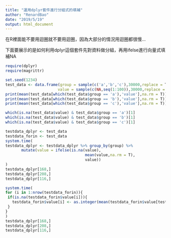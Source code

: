 ```yaml
---
title: "運用dplyr套件進行分組式的填補"
author: "RenardBao"
date: "2019/5/19"
output: html_document
---
```


在R裡面能不要用迴圈就不要用迴圈，因為大部分的情況用迴圈都很慢...

下面要展示的是如何利用dplyr這個套件先對資料做分組，再用ifelse進行向量式填補NA

```r
require(dplyr)
require(magrittr)

set.seed(1234)
test_data <- data.frame(group = sample(c('a','b','c'),30000,replace = T),
                       value = sample(c(NA,seq(1:100)),30000,replace = T))
print(mean(test_data[which(test_data$group == 'a'),'value'],na.rm = T))
print(mean(test_data[which(test_data$group == 'b'),'value'],na.rm = T))
print(mean(test_data[which(test_data$group == 'c'),'value'],na.rm = T))

```

```r
which(is.na(test_data$value) & test_data$group == 'a')[1]
which(is.na(test_data$value) & test_data$group == 'b')[1]
which(is.na(test_data$value) & test_data$group == 'c')[1]

```

```r
testdata_dplyr <- test_data
testdata_forin <- test_data
system.time(
testdata_dplyr <- testdata_dplyr %>% group_by(group) %>%
       mutate(value = ifelse(is.na(value),
                                   mean(value,na.rm = T),
                                   value))
)
testdata_dplyr[168,]
testdata_dplyr[208,]
testdata_dplyr[116,]


```

```r
system.time(
for (i in 1:nrow(testdata_forin)){
 if(is.na(testdata_forin$value[i])){
   testdata_forin$value[i] <- as.integer(mean(testdata_forin$value[testdata_forin$group==testdata_forin$group[i]], na.rm=TRUE))
 }
}
)
testdata_dplyr[168,]
testdata_dplyr[208,]
testdata_dplyr[116,]

```



